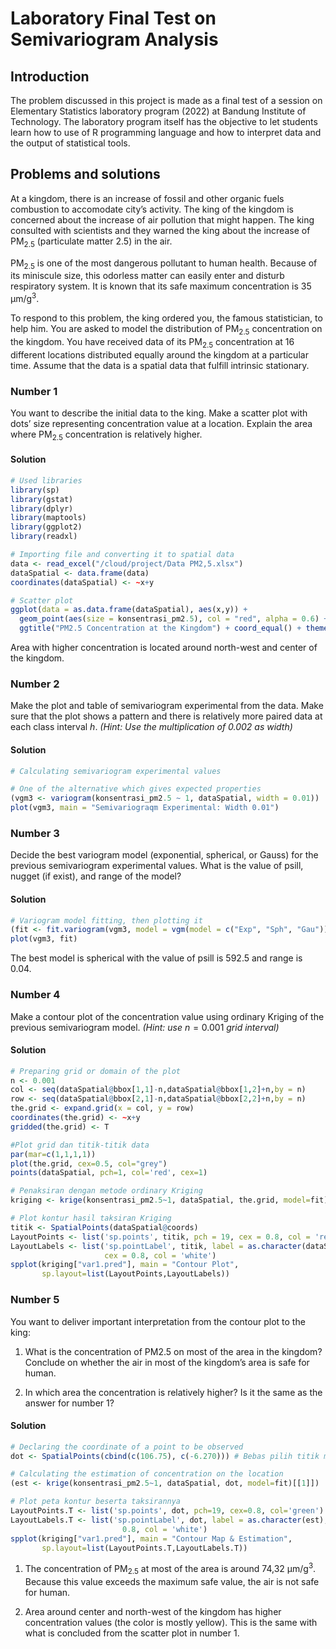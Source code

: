 # **Laboratory Final Test on Semivariogram Analysis**

## Introduction

The problem discussed in this project is made as a final test of a session on Elementary Statistics laboratory program (2022) at Bandung Institute of Technology. The laboratory program itself has the objective to let students learn how to use of R programming language and how to interpret data and the output of statistical tools.

## Problems and solutions

At a kingdom, there is an increase of fossil and other organic fuels combustion to accomodate city's activity. The king of the kingdom is concerned about the increase of air pollution that might happen. The king consulted with scientists and they warned the king about the increase of PM~2.5~ (particulate matter 2.5) in the air.

PM~2.5~ is one of the most dangerous pollutant to human health. Because of its miniscule size, this odorless matter can easily enter and disturb respiratory system. It is known that its safe maximum concentration is 35 μm/g^3^.

To respond to this problem, the king ordered you, the famous statistician, to help him. You are asked to model the distribution of PM~2.5~ concentration on the kingdom. You have received data of its PM~2.5~ concentration at 16 different locations distributed equally around the kingdom at a particular time. Assume that the data is a spatial data that fulfill intrinsic stationary.

### Number 1

You want to describe the initial data to the king. Make a scatter plot with dots' size representing concentration value at a location. Explain the area where PM~2.5~ concentration is relatively higher.

#### Solution

```r
# Used libraries
library(sp)
library(gstat)
library(dplyr)
library(maptools)
library(ggplot2)
library(readxl)

# Importing file and converting it to spatial data
data <- read_excel("/cloud/project/Data PM2,5.xlsx")
dataSpatial <- data.frame(data)
coordinates(dataSpatial) <- ~x+y

# Scatter plot
ggplot(data = as.data.frame(dataSpatial), aes(x,y)) + 
  geom_point(aes(size = konsentrasi_pm2.5), col = "red", alpha = 0.6) + 
  ggtitle("PM2.5 Concentration at the Kingdom") + coord_equal() + theme_bw()
```

Area with higher concentration is located around north-west and center of the kingdom.

### Number 2

Make the plot and table of semivariogram experimental from the data. Make sure that the plot shows a pattern and there is relatively more paired data at each class interval $h$. *(Hint: Use the multiplication of 0.002 as width)*

#### Solution

```r
# Calculating semivariogram experimental values

# One of the alternative which gives expected properties
(vgm3 <- variogram(konsentrasi_pm2.5 ~ 1, dataSpatial, width = 0.01))
plot(vgm3, main = "Semivariograqm Experimental: Width 0.01")

```

### Number 3

Decide the best variogram model (exponential, spherical, or Gauss) for the previous semivariogram experimental values. What is the value of psill, nugget (if exist), and range of the model?

#### Solution

```r
# Variogram model fitting, then plotting it
(fit <- fit.variogram(vgm3, model = vgm(model = c("Exp", "Sph", "Gau"))))
plot(vgm3, fit)
```

The best model is spherical with the value of psill is 592.5 and range is 0.04.

### Number 4

Make a contour plot of the concentration value using ordinary Kriging of the previous semivariogram model. *(Hint: use* $n=0.001$ *grid interval)*

#### Solution

```r
# Preparing grid or domain of the plot
n <- 0.001
col <- seq(dataSpatial@bbox[1,1]-n,dataSpatial@bbox[1,2]+n,by = n)
row <- seq(dataSpatial@bbox[2,1]-n,dataSpatial@bbox[2,2]+n,by = n)
the.grid <- expand.grid(x = col, y = row)
coordinates(the.grid) <- ~x+y
gridded(the.grid) <- T

#Plot grid dan titik-titik data
par(mar=c(1,1,1,1))
plot(the.grid, cex=0.5, col="grey")
points(dataSpatial, pch=1, col='red', cex=1)

# Penaksiran dengan metode ordinary Kriging
kriging <- krige(konsentrasi_pm2.5~1, dataSpatial, the.grid, model=fit)

# Plot kontur hasil taksiran Kriging
titik <- SpatialPoints(dataSpatial@coords)
LayoutPoints <- list('sp.points', titik, pch = 19, cex = 0.8, col = 'red')
LayoutLabels <- list('sp.pointLabel', titik, label = as.character(dataSpatial[[1]]), 
                     cex = 0.8, col = 'white')
spplot(kriging["var1.pred"], main = "Contour Plot", 
       sp.layout=list(LayoutPoints,LayoutLabels))

```

### Number 5

You want to deliver important interpretation from the contour plot to the king:

1.  What is the concentration of PM2.5 on most of the area in the kingdom? Conclude on whether the air in most of the kingdom's area is safe for human.

2.  In which area the concentration is relatively higher? Is it the same as the answer for number 1?

#### Solution

```r
# Declaring the coordinate of a point to be observed
dot <- SpatialPoints(cbind(c(106.75), c(-6.270))) # Bebas pilih titik mana aja

# Calculating the estimation of concentration on the location
(est <- krige(konsentrasi_pm2.5~1, dataSpatial, dot, model=fit)[[1]])

# Plot peta kontur beserta taksirannya
LayoutPoints.T <- list('sp.points', dot, pch=19, cex=0.8, col='green')
LayoutLabels.T <- list('sp.pointLabel', dot, label = as.character(est), cex = 
                         0.8, col = 'white')
spplot(kriging["var1.pred"], main = "Contour Map & Estimation", 
       sp.layout=list(LayoutPoints.T,LayoutLabels.T))

```

1.  The concentration of PM~2.5~ at most of the area is around 74,32 μm/g^3^. Because this value exceeds the maximum safe value, the air is not safe for human.

2.  Area around center and north-west of the kingdom has higher concentration values (the color is mostly yellow). This is the same with what is concluded from the scatter plot in number 1.
